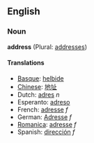 == English ==
=== Noun ===
'''address''' (Plural: [[addresses]])

====Translations====
*[[Basque]]: [[helbide]]
*[[Chinese]]: [[地址]] 
*Dutch: [[adres]] ''n''
*Esperanto: [[adreso]]
*French: [[adresse]] ''f''
*German: [[Adresse]] ''f''
*[[Romanica]]: [[adresse]] ''f''
*Spanish: [[dirección]] ''f''